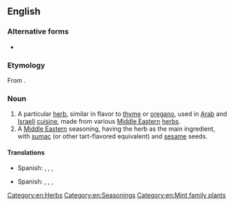 {{also|za'atar}}

==English==
{{wikipedia}}

===Alternative forms===
* {{l|en|za'atar}}

===Etymology===
From {{etyl|ar|en}} {{m|ar|زعتر|زَعْتَر}}.

===Noun===
{{en-noun|-}}

# A particular [[herb]], similar in flavor to [[thyme]] or [[oregano]], used in [[Arab]] and [[Israeli]] [[cuisine]], made from various [[Middle Eastern]] [[herb]]s.
# A [[Middle Eastern]] seasoning, having the herb as the main ingredient, with [[sumac]] (or other tart-flavored equivalent) and [[sesame]] seeds.

====Translations====
{{trans-top|herb}}
* Spanish: {{t|es|za'atar|m}}, {{t|es|zaatar|m}}, {{t|es|zatar|m}}, {{t|es|zahatar|m}}
{{trans-mid}}
{{trans-bottom}}

{{trans-top|seasoning}}
* Spanish: {{t|es|za'atar|m}}, {{t|es|zaatar|m}}, {{t|es|zatar|m}}, {{t|es|zahatar|m}}
{{trans-mid}}
{{trans-bottom}}

[[Category:en:Herbs]]
[[Category:en:Seasonings]]
[[Category:en:Mint family plants]]